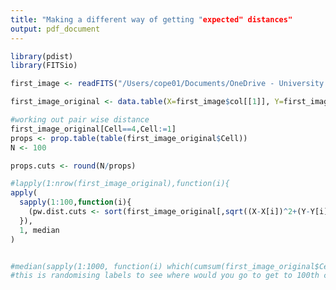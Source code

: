 ```yaml
---
title: "Making a different way of getting "expected" distances"
output: pdf_document
---
```



```r
library(pdist)
library(FITSio)

first_image <- readFITS("/Users/cope01/Documents/OneDrive - University Of Cambridge/Documents/PhD/Neoadjuvant/Accuracy/590015.fits")

first_image_original <- data.table(X=first_image$col[[1]], Y=first_image$col[[2]], Cell=first_image$col[[62]][330388:660774])

#working out pair wise distance
first_image_original[Cell==4,Cell:=1]
props <- prop.table(table(first_image_original$Cell))
N <- 100

props.cuts <- round(N/props)

#lapply(1:nrow(first_image_original),function(i){
apply(  
  sapply(1:100,function(i){
    (pw.dist.cuts <- sort(first_image_original[,sqrt((X-X[i])^2+(Y-Y[i])^2)][-i])[props.cuts])
  }),
  1, median
)


#median(sapply(1:1000, function(i) which(cumsum(first_image_original$Cell[sample(1:nrow(first_image_original))]==3)==100)[1]))
#this is randomising labels to see where would you go to get to 100th cell of a certain typ (3 in this case)

```
